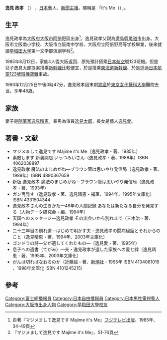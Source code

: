 {{japanese|japanese=逸見 政孝|kana=いつみ まさたか|romaji=Itsumi Masataka}}
{{Expand language|1=ja|time=2022-03-31T18:15:06+00:00}}
'''逸見 政孝''' （{{bd|1945年|2月16日|1993年|12月25日|Itsumi Masataka}}） ，[[日本|日本]]藝人、[[新聞主播|新聞主播]]。暱稱是 「It's Me（{{lang|ja|いっつみい}}）」。

==生平==
逸見政孝為[[大阪府|大阪府]][[大阪市|大阪市]][[阿倍野區|阿倍野區]]出身<ref name="マジメまして逸見です">自著『マジメまして逸見です Majime it's Me』[[扶桑社|フジテレビ出版]]、1985年、34-49頁</ref>。逸見政孝父親為[[廣島縣|廣島縣]][[尾道市|尾道市]]出身。大阪市立阪南小学校、大阪市立阪南中学校、大阪府立阿倍野高等学校畢業，後來就讀[[早稻田大学|早稻田大学]]第一文学部演劇学科<ref>『マジメまして逸見です Majime it's Me』、51-76頁</ref>。

1985年8月12日，家族4人從大阪返回、原先預計搭乘[[日本航空|日本航空]]號123班機。但是兒子逸見太郎提案搭乘[[新幹線|新幹線]]比較便宜，於是搭乘[[東海道新幹線|東海道新幹線]]、於是逃過[[日本航空123號班機空難|日本航空123號班機空難]]事故。

1993年12月25日午後0時47分，逸見政孝因末期[[胃癌|胃癌]]於[[東京女子醫科大學|東京女子醫科大學]]醫院去世。享年48歳。

==家族==
妻子是[[随筆家|随筆家]][[逸見晴恵|逸見晴恵]]，長男為演員[[逸見太郎|逸見太郎]]，長女是藝人[[逸見愛|逸見愛]]。

== 著書・文献 ==
* マジメまして逸見です Majime it's Me（逸見政孝・著、1985年）
* 素敵します 新装開店 いっつみいさん（逸見政孝・著、1988年）ISBN 4062038897
* 逸見政孝 魔法のまじめがね—ブラウン管は思いやり発信局（逸見政孝・著、1989年）ISBN 4890367659
* 新版 逸見政孝 魔法のまじめがね—ブラウン管は思いやり発信局（逸見政孝・著、1993年）
* ガン再発す（逸見政孝・著、逸見晴恵・補筆、1994年、1995年文庫化）ISBN 4331504344
* 逸見政孝さんの生きかた—48年の人間記録 あなたは新たなる自分を発見する（人物データ研究会・編、1994年）
* 天国へのメッセージ—逸見政孝 その出会いから別れまで（三木治・著、1994年）
* 二十三年目の別れ道—はじめて明かす夫・逸見政孝の闘病秘話とそれからのこと（逸見晴恵・著、1994年、2003年文庫化）
* ゴンドラの詩—父が遺してくれたもの—（逸見愛・著、1995年）
* 息子への遺書（てがみ）—夫・逸見政孝が遺した家族への愛と絆（逸見晴恵・著、1995年、2003年文庫化）
* がんは切ればなおるのか（近藤誠・著、[[新潮社|新潮社]]・1995年 ISBN 4104081019 、1998年文庫化 ISBN 4101245215）

==參考==
<references/>

{{DEFAULTSORT:Itsumi Masataka}}
[[Category:富士網播報員|Category:富士網播報員]]
[[Category:日本自由播報員|Category:日本自由播報員]]
[[Category:日本男性電視藝人|Category:日本男性電視藝人]]
[[Category:大阪市出身人物|Category:大阪市出身人物]]
[[Category:早稻田大學校友|Category:早稻田大學校友]]